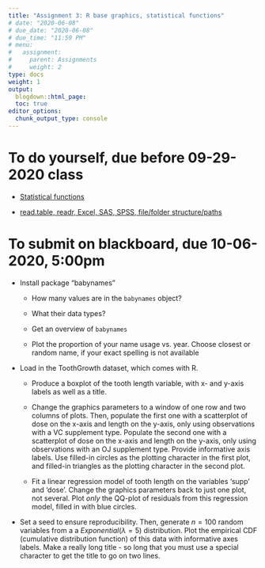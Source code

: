 ```yaml
---
title: "Assignment 3: R base graphics, statistical functions"
# date: "2020-06-08"
# due_date: "2020-06-08"
# due_time: "11:59 PM"
# menu:
#   assignment:
#     parent: Assignments
#     weight: 2
type: docs
weight: 1
output:
  blogdown::html_page:
  toc: true
editor_options: 
  chunk_output_type: console
---
```

  
# To do yourself, due before 09-29-2020 class
  
- [Statistical functions](https://geanders.github.io/RProgrammingForResearch/exploring-data-3.html)

- [read.table, readr, Excel, SAS, SPSS, file/folder structure/paths](https://geanders.github.io/RProgrammingForResearch/entering-and-cleaning-data-1.html)


# To submit on blackboard, due 10-06-2020, 5:00pm

- Install package "babynames"

  - How many values are in the `babynames` object?

  - What their data types?
    
  - Get an overview of `babynames`

  - Plot the proportion of your name usage vs. year. Choose closest or random name, if your exact spelling is not available

- Load in the ToothGrowth dataset, which comes with R. 
  - Produce a boxplot of the tooth length variable, with x- and y-axis labels as well as a title. 
  
  - Change the graphics parameters to a window of one row and two columns of plots. Then, populate the first one with a scatterplot of dose on the x-axis and length on the y-axis, only using observations with a VC supplement type. Populate the second one with a scatterplot of dose on the x-axis and length on the y-axis, only using observations with an OJ supplement type. Provide informative axis labels. Use filled-in circles as the plotting character in the first plot, and filled-in triangles as the plotting character in the second plot.
  
  - Fit a linear regression model of tooth length on the variables 'supp' and 'dose'. Change the graphics parameters back to just one plot, not several. Plot *only* the QQ-plot of residuals from this regression model, filled in with blue circles. 

- Set a seed to ensure reproducibility. Then, generate $n=100$ random variables from a a $Exponential(\lambda=5)$ distribution. Plot the empirical CDF (cumulative distribution function) of this data with informative axes labels. Make a really long title - so long that you must use a special character to get the title to go on two lines.
